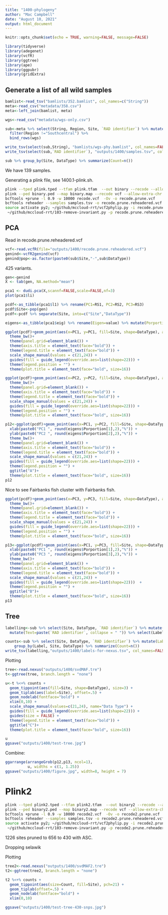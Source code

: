 ```yaml
---
title: "1400-phylogeny"
author: "Mac Campbell"
date: "August 10, 2021"
output: html_document
---
```


```r
knitr::opts_chunk$set(echo = TRUE, warning=FALSE, message=FALSE)
```

```r
library(tidyverse)
library(adegenet)
library(vcfR)
library(ggtree)
library(ape)
library(ggpubr)
library(gridExtra)
```

## Generate a list of all wild samples

```r
bamlist<-read_tsv("bamlists/352.bamlist", col_names=c("String"))
meta<-read_csv("metadata/358.csv")
meta<-left_join(bamlist, meta)
```

```r
wgs<-read_csv("metadata/wgs-only.csv")

sub<-meta %>% select(String, Region, Site, `RAD identifier`) %>% mutate(DataType="RAD") %>%
  filter(Region !="Southcentral") %>%
  bind_rows(wgs)

write_tsv(select(sub,String), "bamlists/wgs-phy.bamlist", col_names=FALSE)
write_tsv(select(sub,`RAD identifier`), "outputs/1400/samples.tsv", col_names = FALSE)
```

```r
sub %>% group_by(Site, DataType) %>% summarize(Count=n())
```

We have 139 samples.

Generating a plink file, see 1400.1-plink.sh.


```sh
plink --tped plink.tped --tfam plink.tfam  --out binary --recode --allow-extra-chr --noweb
plink --ped binary.ped --map binary.map --recode vcf --allow-extra-chr -out recode
bcftools +prune -l 0.9 -w 10000 recode.vcf  -Ov -o recode.prune.vcf
bcftools reheader --samples samples.tsv -o recode.prune.reheadered.vcf recode.prune.vcf
source activate py2; ~/github/mccloud-rrt/vcf2phylip.py -i recode.prune.reheadered.vcf; conda deactivate;
 ~/github/mccloud-rrt/103-remove-invariant.py -p recode.prune.reheadered.min4.phy -o recode.prune.reheadered.min4.asc.phy
```
 
## PCA


Read in recode.prune.reheadered.vcf

```r
vcf<-read.vcfR(file="outputs/1400/recode.prune.reheadered.vcf")
genind<-vcfR2genind(vcf)
genind@pop<-as.factor(paste0(sub$Site,"-",sub$DataType))
```

425 variants.    


```r
gen<-genind
X <- tab(gen, NA.method="mean")

pca1 <- dudi.pca(X,scannf=FALSE,scale=FALSE,nf=3)
plot(pca1$li)
```

```r
pcdf<-as_tibble(pca1$l1) %>% rename(PC1=RS1, PC2=RS2, PC3=RS3)
pcdf$Site<-pop(gen)
pcdf<-pcdf %>% separate(Site, into=c("Site","DataType"))

eigens<-as_tibble(pca1$eig) %>% rename(Eigen=value) %>% mutate(Porportion=Eigen/sum(Eigen)*100)

ggplot(pcdf)+geom_point(aes(x=PC1, y=PC1, fill=Site, shape=DataType), alpha=0.75, size=2)+
  theme_bw()+
  theme(panel.grid=element_blank()) +
  theme(axis.title = element_text(face="bold")) +
  theme(legend.title = element_text(face="bold")) +
  scale_shape_manual(values = c(21,24)) +
  guides(fill = guide_legend(override.aes=list(shape=22))) +
  theme(legend.position = "") +
  theme(plot.title = element_text(face="bold", size=16))

ggplot(pcdf)+geom_point(aes(x=PC2, y=PC2, fill=Site, shape=DataType), alpha=0.75, size=2)+
  theme_bw()+
  theme(panel.grid=element_blank()) +
  theme(axis.title = element_text(face="bold")) +
  theme(legend.title = element_text(face="bold")) +
  scale_shape_manual(values = c(21,24)) +
  guides(fill = guide_legend(override.aes=list(shape=22))) +
  theme(legend.position = "") +
  theme(plot.title = element_text(face="bold", size=16))

```

```r
p12<-ggplot(pcdf)+geom_point(aes(x=PC1, y=PC2, fill=Site, shape=DataType), alpha=0.75, size=2)+
  xlab(paste0("PC1 ", round(eigens$Porportion[1],2),"%")) +
  ylab(paste0("PC2 ", round(eigens$Porportion[2],2),"%")) +
  theme_bw()+
  theme(panel.grid=element_blank()) +
  theme(axis.title = element_text(face="bold")) +
  theme(legend.title = element_text(face="bold")) +
  scale_shape_manual(values = c(21,24)) +
  guides(fill = guide_legend(override.aes=list(shape=22))) +
  theme(legend.position = "") +
  ggtitle("A")+
  theme(plot.title = element_text(face="bold", size=16))
p12
```

Nice to see Fairbanks fish cluster with Fairbanks fish.     

```r
ggplot(pcdf)+geom_point(aes(x=PC3, y=PC3, fill=Site, shape=DataType), alpha=0.75, size=2)+
  theme_bw()+
  theme(panel.grid=element_blank()) +
  theme(axis.title = element_text(face="bold")) +
  theme(legend.title = element_text(face="bold")) +
  scale_shape_manual(values = c(21,24)) +
  guides(fill = guide_legend(override.aes=list(shape=22))) +
  theme(legend.position = "") +
  theme(plot.title = element_text(face="bold", size=16))

```

```r
p13<-ggplot(pcdf)+geom_point(aes(x=PC1, y=PC3, fill=Site, shape=DataType), alpha=0.75, size=2)+
  xlab(paste0("PC1 ", round(eigens$Porportion[1],2),"%")) +
  ylab(paste0("PC3 ", round(eigens$Porportion[3],2),"%")) +
  theme_bw()+
  theme(panel.grid=element_blank()) +
  theme(axis.title = element_text(face="bold")) +
  theme(legend.title = element_text(face="bold")) +
  scale_shape_manual(values = c(21,24)) +
  guides(fill = guide_legend(override.aes=list(shape=22)))  +
  theme(legend.position = "") +
  ggtitle("B")+
  theme(plot.title = element_text(face="bold", size=16))
p13
```


## Tree
```r
labelling<-sub %>% select(Site, DataType, `RAD identifier`) %>% mutate(Label=paste0(Site,DataType)) %>% group_by(Label) %>% 
  mutate(Text=paste(`RAD identifier`, collapse = " ")) %>% select(Label, Text) %>% unique()

counts<-sub %>% select(Site, DataType, `RAD identifier`) %>% mutate(Label=paste0(Site,DataType)) %>% 
    group_by(Label, Site, DataType) %>% summarize(Count=n())
write_tsv(labelling,"outputs/1400/labels-for-nexus.tsv", col_names=FALSE)
```


Plotting     
```r
tree<-read.nexus("outputs/1400/svdMAF.tre")
t<-ggtree(tree, branch.length = "none")
```

```r
u<-t %<+% counts +
  geom_tippoint(aes(fill=Site, shape=DataType), size=3) +
  geom_tiplab(aes(label=Site), offset=.5) +
  geom_nodelab(fontface="bold") +
  xlim(0,10) +
  scale_shape_manual(values=c(21,24), name="Data Type") +
  guides(fill = guide_legend(override.aes=list(shape=22))) +
  guides(size = FALSE) +
  theme(legend.title = element_text(face="bold")) +
  ggtitle("C")+
  theme(plot.title = element_text(face="bold", size=16))

u
ggsave("outputs/1400/test-tree.jpg")
```

Combine:
```r
ggarrange(arrangeGrob(p12,p13, ncol=1), 
          u, widths = c(1, 1.25))
ggsave("outputs/1400/figure.jpg", width=8, height = 7)
```



# Plink2

```sh
plink --tped plink2.tped --tfam plink2.tfam  --out binary2 --recode --allow-extra-chr --noweb
plink --ped binary2.ped --map binary2.map --recode vcf --allow-extra-chr -out recode2
bcftools +prune -l 0.9 -w 10000 recode2.vcf  -Ov -o recode2.prune.vcf
bcftools reheader --samples samples.tsv -o recode2.prune.reheadered.vcf recode2.prune.vcf
source activate py2; ~/github/mccloud-rrt/vcf2phylip.py -i recode2.prune.reheadered.vcf; conda deactivate;
 ~/github/mccloud-rrt/103-remove-invariant.py -p recode2.prune.reheadered.min4.phy -o recode2.prune.reheadered.min4.asc.phy
```

 1226 sites pruned to 656 to 430 with ASC.
 
 Dropping selawik
 
 Plotting     
```r
tree2<-read.nexus("outputs/1400/svdMAF2.tre")
t2<-ggtree(tree2, branch.length = "none")
```

```r
t2 %<+% counts +
  geom_tippoint(aes(size=Count, fill=Site), pch=21) +
  geom_tiplab(offset=.5) +
  geom_nodelab(fontface="bold") +
  xlim(0,10)

ggsave("outputs/1400/test-tree-430-snps.jpg")
```
 